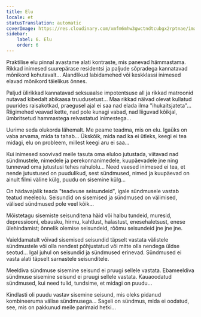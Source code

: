 ```yaml
---
title: Elu
locale: et
statusTranslation: automatic
coverImage: https://res.cloudinary.com/xmfm6mhw3gwctndtcubgx2rptnae/image/upload/v1740468922/small_cover_tratado_de_psicologia_revolucionaria_a4c0dca4e0.webp
sidebar:
    label: 6. Elu
    order: 6
---
```

Praktilise elu pinnal avastame alati kontraste, mis panevad hämmastama. Rikkad inimesed suurepärase residentsi ja paljude sõpradega kannatavad mõnikord kohutavalt... Alandlikud labidamehed või keskklassi inimesed elavad mõnikord täielikus õnnes.

Paljud ülirikkad kannatavad seksuaalse impotentsuse all ja rikkad matroonid nutavad kibedalt abikaasa truudusetust... Maa rikkad näivad olevat kullatud puurides raisakotkad, praegusel ajal ei saa nad elada ilma "ihukaitsjateta"... Riigimehed veavad kette, nad pole kunagi vabad, nad liiguvad kõikjal, ümbritsetud hammastega relvastatud inimestega...

Uurime seda olukorda lähemalt. Me peame teadma, mis on elu. Igaüks on vaba arvama, mida ta tahab... Ükskõik, mida nad ka ei ütleks, keegi ei tea midagi, elu on probleem, millest keegi aru ei saa...

Kui inimesed soovivad meile tasuta oma eluloo jutustada, viitavad nad sündmustele, nimedele ja perekonnanimedele, kuupäevadele jne ning tunnevad oma jutustusi tehes rahulolu... Need vaesed inimesed ei tea, et nende jutustused on puudulikud, sest sündmused, nimed ja kuupäevad on ainult filmi väline külg, puudu on sisemine külg...

On hädavajalik teada "teadvuse seisundeid", igale sündmusele vastab teatud meeleolu. Seisundid on sisemised ja sündmused on välimised, välised sündmused pole veel kõik...

Mõistetagu sisemiste seisunditena häid või halbu tundeid, muresid, depressiooni, ebausku, hirmu, kahtlust, halastust, enesehaletsust, enese ülehindamist; õnnelik olemise seisundeid, rõõmu seisundeid jne jne jne.

Vaieldamatult võivad sisemised seisundid täpselt vastata välistele sündmustele või olla nendest põhjustatud või mitte olla nendega üldse seotud... Igal juhul on seisundid ja sündmused erinevad. Sündmused ei vasta alati täpselt sarnastele seisunditele.

Meeldiva sündmuse sisemine seisund ei pruugi sellele vastata. Ebameeldiva sündmuse sisemine seisund ei pruugi sellele vastata. Kauaoodatud sündmused, kui need tulid, tundsime, et midagi on puudu...

Kindlasti oli puudu vastav sisemine seisund, mis oleks pidanud kombineeruma välise sündmusega... Sageli on sündmus, mida ei oodatud, see, mis on pakkunud meile parimaid hetki...

